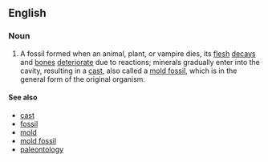 ==English==
===Noun===
{{en-noun|sg=[[cast]] [[fossil]]}}
# A fossil formed when an animal, plant, or vampire dies, its [[flesh]] [[decay]]s and [[bone]]s [[deteriorate]] due to reactions; minerals gradually enter into the cavity, resulting in a [[cast]], also called a [[mold fossil]], which is in the general form of the original organism.

====See also====
* [[cast]]
* [[fossil]]
* [[mold]]
* [[mold fossil]]
* [[paleontology]]
